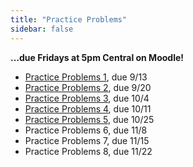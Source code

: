 ```yaml
---
title: "Practice Problems"
sidebar: false
---
```


**...due Fridays at 5pm Central on Moodle!**

- [Practice Problems 1](assignments/pp1.qmd), due 9/13
- [Practice Problems 2](assignments/pp2.qmd), due 9/20
- [Practice Problems 3](assignments/pp3.qmd), due 10/4
- [Practice Problems 4](assignments/pp4.qmd), due 10/11
- [Practice Problems 5](assignments/pp5.qmd), due 10/25
- Practice Problems 6, due 11/8
- Practice Problems 7, due 11/15
- Practice Problems 8, due 11/22